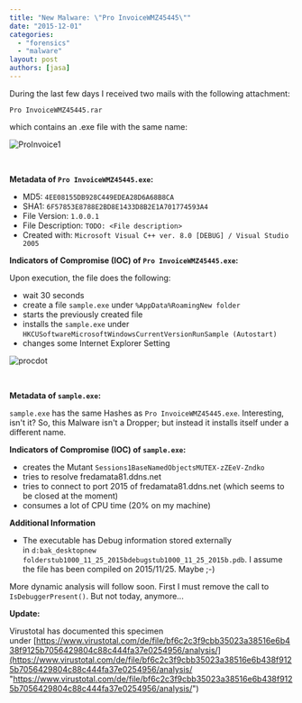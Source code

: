 ```yaml
---
title: "New Malware: \"Pro InvoiceWMZ45445\""
date: "2015-12-01"
categories: 
  - "forensics"
  - "malware"
layout: post
authors: [jasa]
---
```


During the last few days I received two mails with the following attachment:

`Pro InvoiceWMZ45445.rar`

which contains an .exe file with the same name:

![ProInvoice1](/img/2015-12-01-new-malware-pro-invoicewmz45445/proinvoice1.png)

 

**Metadata **of `Pro InvoiceWMZ45445.exe`:****

- MD5: `4EE08155DB928C449EDEA28D6A68B8CA`
- SHA1: `6F57853E8788E2BD8E1433D8B2E1A701774593A4`
- File Version: `1.0.0.1`
- File Description: `TODO: <File description>`
- Created with: `Microsoft Visual C++ ver. 8.0 [DEBUG] / Visual Studio 2005`

**Indicators of Compromise (IOC) of `Pro InvoiceWMZ45445.exe`:**

Upon execution, the file does the following:

- wait 30 seconds
- create a file `sample.exe` under `%AppData%RoamingNew folder`
- starts the previously created file
- installs the `sample.exe` under `HKCUSoftwareMicrosoftWindowsCurrentVersionRunSample (Autostart)`
- changes some Internet Explorer Setting

![procdot](/img/2015-12-01-new-malware-pro-invoicewmz45445/procdot.png)

 

**Metadata **of `sample.exe`:****

`sample.exe` has the same Hashes as `Pro InvoiceWMZ45445.exe`. Interesting, isn't it? So, this Malware isn't a Dropper; but instead it installs itself under a different name.

**Indicators of Compromise (IOC) of `sample.exe`:**

- creates the Mutant `Sessions1BaseNamedObjectsMUTEX-zZEeV-Zndko`
- tries to resolve fredamata81.ddns.net
- tries to connect to port 2015 of fredamata81.ddns.net (which seems to be closed at the moment)
- consumes a lot of CPU time (20% on my machine)

**Additional Information**

- The executable has Debug information stored externally in `d:bak_desktopnew folderstub1000_11_25_2015bdebugstub1000_11_25_2015b.pdb`. I assume the file has been compiled on 2015/11/25. Maybe ;-)

More dynamic analysis will follow soon. First I must remove the call to `IsDebuggerPresent()`. But not today, anymore...

**Update:**

Virustotal has documented this specimen under [https://www.virustotal.com/de/file/bf6c2c3f9cbb35023a38516e6b438f9125b7056429804c88c444fa37e0254956/analysis/](https://www.virustotal.com/de/file/bf6c2c3f9cbb35023a38516e6b438f9125b7056429804c88c444fa37e0254956/analysis/ "https://www.virustotal.com/de/file/bf6c2c3f9cbb35023a38516e6b438f9125b7056429804c88c444fa37e0254956/analysis/")
